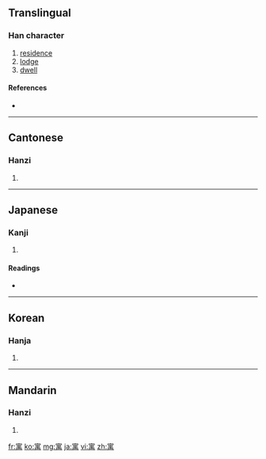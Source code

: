 {{also|庽}}
==Translingual==

===Han character===
{{Han char|rn=40|rad=宀|as=09|sn=12|four=3042<sub>7</sub>|canj=十田中月 (JWLB)}}

# [[residence]]
# [[lodge]]
# [[dwell]]

====References====
* {{Han ref|kx=0289.150|dkj=07243|dj=0573.040|hdz=20942.130|uh=5BD3|ud=23507|bh=B44A|bd=46154}}

----

==Cantonese==

===Hanzi===
{{yue-hanzi|jyut=|y=yu6}}

# {{defn|Cantonese}}

----

==Japanese==

===Kanji===
{{ja-kanji|grade=|rs=宀09}}

# {{defn|Japanese}}

====Readings====
* {{ja-readings|on=[[ぐう]] (gū), [[ぎょ]] (gyo)|kun=[[よる]] (yoru), [[よせる]] (yoseru), [[かこつける]] (kakotsukeru)}}

----

==Korean==

===Hanja===
{{ko-hanja|hangeul=우|rv=u|mr=u}}

# {{defn|Korean}}

----

==Mandarin==

===Hanzi===
{{cmn-hanzi|pin=[[yù]] ([[yu4]])|wg=yü<sup>4</sup>}}

# {{defn|Mandarin}}

[[fr:寓]]
[[ko:寓]]
[[mg:寓]]
[[ja:寓]]
[[vi:寓]]
[[zh:寓]]